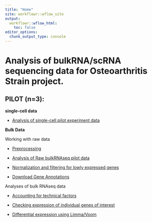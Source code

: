 ```yaml
---
title: "Home"
site: workflowr::wflow_site
output:
  workflowr::wflow_html:
    toc: false
editor_options:
  chunk_output_type: console
---
```


# Analysis of bulkRNA/scRNA sequencing data for Osteoarthritis Strain project.


## PILOT (n=3):

__single-cell data__

* [Analysis of single-cell pilot experiment data](ANT1_ANT2_.html)

__Bulk Data__

Working with raw data

* [Preprocessing](preprocessing.html)

* [Analysis of Raw bulkRNAseq pilot data](raw_counts_analysis.html)

* [Normalization and filtering for lowly expressed genes](Norm_filter.html)

* [Download Gene Annotations](download_gene_annotation.html)

Analyses of bulk RNAseq data

* [Accounting for technical factors](technical_factors_analysis.html)

* [Checking expression of individual genes of interest](check_expression.html)

* [Differential expression using Limma/Voom](DE_analysis.html)
